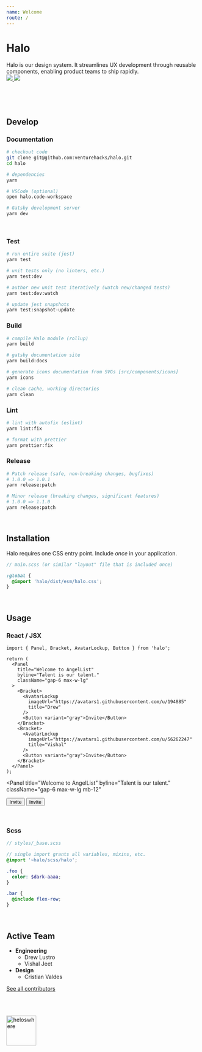 ```yaml
---
name: Welcome
route: /
---
```



# Halo

<Bracket className="max-w-2xl mb-8 gap-6">
  <div>
    Halo is our design system. It streamlines UX development through reusable
    components, enabling product teams to ship rapidly.
  </div>
  <div className="flex-none">
    <a target="_blank" href="https://buildkite.com/angellist/halo">
      <img src="https://badge.buildkite.com/71f435fbeaf326479fce6ce41959cf3c7376de8d29367666a7.svg?branch=master" />
    </a>
    <a
      target="_blank"
      href="https://app.netlify.com/sites/halo-design-system/deploys"
    >
      <img
        src="https://api.netlify.com/api/v1/badges/87d1d78b-b9dc-440b-ba5a-90f89afce587/deploy-status"
        style={{ maxWidth: '88px' }}
      />
    </a>
  </div>
</Bracket>

&nbsp;

&nbsp;

## Develop

### Documentation

```bash
# checkout code
git clone git@github.com:venturehacks/halo.git
cd halo

# dependencies
yarn

# VSCode (optional)
open halo.code-workspace

# Gatsby development server
yarn dev
```

&nbsp;

### Test

```bash
# run entire suite (jest)
yarn test

# unit tests only (no linters, etc.)
yarn test:dev

# author new unit test iteratively (watch new/changed tests)
yarn test:dev:watch

# update jest snapshots
yarn test:snapshot-update
```

### Build

```bash
# compile Halo module (rollup)
yarn build

# gatsby documentation site
yarn build:docs

# generate icons documentation from SVGs [src/components/icons]
yarn icons

# clean cache, working directories
yarn clean
```

### Lint

```bash
# lint with autofix (eslint)
yarn lint:fix

# format with prettier
yarn prettier:fix
```

### Release

```bash
# Patch release (safe, non-breaking changes, bugfixes)
# 1.0.0 => 1.0.1
yarn release:patch

# Minor release (breaking changes, significant features)
# 1.0.0 => 1.1.0
yarn release:patch
```

&nbsp;

## Installation

Halo requires one CSS entry point. Include _once_ in your application.

```scss
// main.scss (or similar "layout" file that is included once)

:global {
  @import 'halo/dist/esm/halo.css';
}
```

&nbsp;

## Usage

### React / JSX

```tsx
import { Panel, Bracket, AvatarLockup, Button } from 'halo';

return (
  <Panel
    title="Welcome to AngelList"
    byline="Talent is our talent."
    className="gap-6 max-w-lg"
  >
    <Bracket>
      <AvatarLockup
        imageUrl="https://avatars1.githubusercontent.com/u/194885"
        title="Drew"
      />
      <Button variant="gray">Invite</Button>
    </Bracket>
    <Bracket>
      <AvatarLockup
        imageUrl="https://avatars1.githubusercontent.com/u/56262247"
        title="Vishal"
      />
      <Button variant="gray">Invite</Button>
    </Bracket>
  </Panel>
);
```

<Panel
  title="Welcome to AngelList"
  byline="Talent is our talent."
  className="gap-6 max-w-lg mb-12"
>
  <Bracket>
    <AvatarLockup
      imageUrl="https://avatars1.githubusercontent.com/u/194885"
      title="Drew"
    />
    <Button variant="gray">Invite</Button>
  </Bracket>
  <Bracket>
    <AvatarLockup
      imageUrl="https://avatars1.githubusercontent.com/u/56262247"
      title="Vishal"
    />
    <Button variant="gray">Invite</Button>
  </Bracket>
</Panel>

&nbsp;

### Scss

```scss
// styles/_base.scss

// single import grants all variables, mixins, etc.
@import '~halo/scss/halo';

.foo {
  color: $dark-aaaa;
}

.bar {
  @include flex-row;
}
```

&nbsp;

## Active Team

- **Engineering**
  - Drew Lustro
  - Vishal Jeet
- **Design**
  - Cristian Valdes

[See all contributors](https://github.com/venturehacks/halo/graphs/contributors)

<br />
<br />

<img
  src="https://user-images.githubusercontent.com/194885/54588593-b2a26580-49e0-11e9-99c2-8a702f69747a.gif"
  width="78"
  alt="heloswhere"
/>
